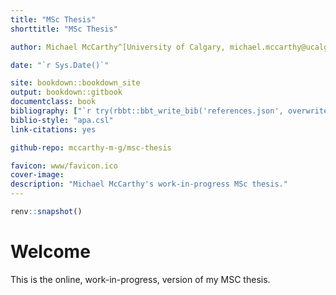 ```yaml
--- 
title: "MSc Thesis"
shorttitle: "MSc Thesis"

author: Michael McCarthy^[University of Calgary, michael.mccarthy@ucalgary.ca]

date: "`r Sys.Date()`"

site: bookdown::bookdown_site
output: bookdown::gitbook
documentclass: book
bibliography: ["`r try(rbbt::bbt_write_bib('references.json', overwrite = TRUE))`", "r-packages.bib"]
biblio-style: "apa.csl"
link-citations: yes

github-repo: mccarthy-m-g/msc-thesis

favicon: www/favicon.ico
cover-image: 
description: "Michael McCarthy's work-in-progress MSc thesis."
---
```


```r
renv::snapshot()
```

# Welcome {-}

This is the online, work-in-progress, version of my MSC thesis.
